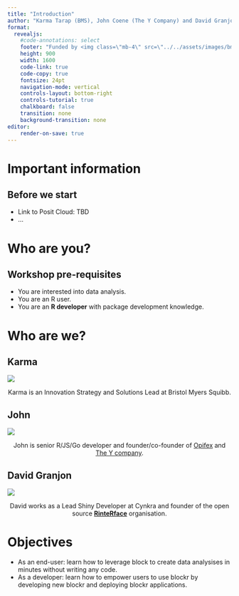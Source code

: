 ```yaml
---
title: "Introduction"
author: "Karma Tarap (BMS), John Coene (The Y Company) and David Granjon (cynkra GmbH)"
format: 
  revealjs:
    #code-annotations: select
    footer: "Funded by <img class=\"mb-4\" src=\"../../assets/images/bms.svg\"/>"
    height: 900
    width: 1600
    code-link: true
    code-copy: true
    fontsize: 24pt
    navigation-mode: vertical
    controls-layout: bottom-right
    controls-tutorial: true
    chalkboard: false
    transition: none
    background-transition: none
editor:
    render-on-save: true
---
```


# Important information

## Before we start

- Link to Posit Cloud: TBD 
- ...


# Who are you?

## Workshop pre-requisites

- You are interested into data analysis.
- You are an R user.
- You are an __R developer__ with package development knowledge.

# Who are we?

## **Karma**

![](./../../assets/images/karma.png){fig-align="center"}

<p style="text-align: center">Karma is an Innovation Strategy and Solutions Lead at Bristol Myers Squibb.</p>

## **John**

![](./../../assets/images/john.png){fig-align="center"}

<p style="text-align: center">John is senior R/JS/Go developer and founder/co-founder of [Opifex](https://opifex.org/) and [The Y company](https://the-y-company.com/).</p>

## **David Granjon** 

![](./../../assets/images/david.jpg){fig-align="center"}

<p style="text-align: center">David works as a Lead Shiny Developer at Cynkra and founder of the open source [__RinteRface__](https://rinterface.com/) organisation.</p>

# Objectives

- As an end-user: learn how to leverage block to create data analysises in minutes without writing any code.
- As a developer: learn how to empower users to use blockr by developing new blockr and deploying blockr applications.
